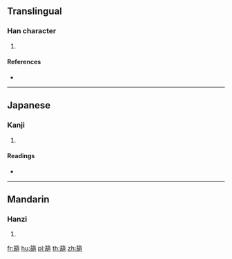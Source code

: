 {{character info/new}}
==Translingual==

===Han character===
{{Han char|rn=118|rad=竹|as=09|sn=15|four=|canj=HJRB}}

# {{defn|Han|sort=竹09}}

====References====
* {{Han ref|kx=0890.250|dkj=26218|dj=1318.100|hdz=52989.040|uh=7BB6|ud=31670}}

----

==Japanese==

===Kanji===
{{ja-kanji|grade=|rs=竹09}}

# {{defn|lang=ja|sort=竹09}}

====Readings====
* {{ja-readings|on=[[こ]] (ko), [[ご]] (go)|kun=[[たけ]] (take)|nanori=}}

----

==Mandarin==

===Hanzi===
{{cmn-hanzi|pin=[[hú]] ([[hu2]]), [[zhuó]] ([[zhuo2]])|wg=hu<sup>2</sup>, cho<sup>2</sup>}}

# {{defn|lang=cmn|sort=竹09}}

[[fr:箶]]
[[hu:箶]]
[[pl:箶]]
[[th:箶]]
[[zh:箶]]
